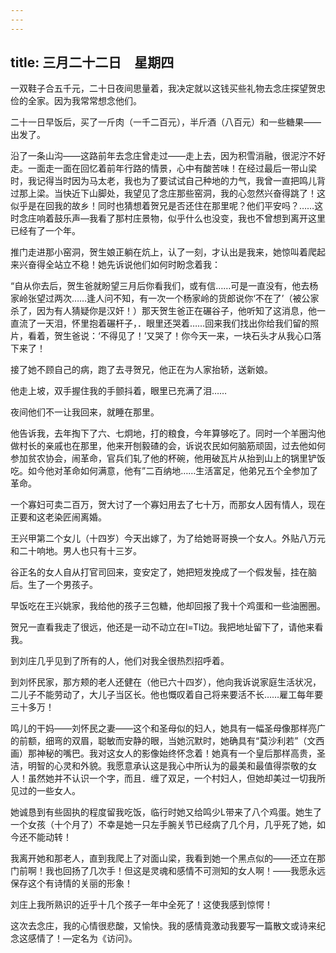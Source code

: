 ```yaml
---
---
---
```

title: 三月二十二日　星期四
---




一双鞋子合五千元，二十日夜间思量着，我决定就以这钱买些礼物去念庄探望贺忠俭的全家。因为我常常想念他们。

二十一日早饭后，买了一斤肉（一千二百元），半斤酒（八百元）和一些糖果——出发了。

沿了一条山沟——这路前年去念庄曾走过——走上去，因为积雪消融，很泥泞不好走。一面走一面在回忆着前年行路的情景，心中有酸苦味！在经过最后一带山梁时，我记得当时因为马太老，我也为了要试试自己种地的力气，我曾一直把鸣儿背过那上梁。当快近下山脚处，我望见了念庄那些窑洞，我的心忽然兴奋得跳了！这似乎是在回我的故乡！同时也猜想着贺兄是否还住在那里呢？他们平安吗？……这时念庄响着鼓乐声―我看了那村庄景物，似乎什么也没变，我也不曾想到离开这里已经有了一个年。

推门走进那小窑洞，贺生娘正躺在炕上，认了一刻，才认出是我来，她惊叫着爬起来兴奋得全站立不稳！她先诉说他们如何时盼念着我：

“自从你去后，贺生爸就盼望三月后你看我们，或有信……可是一直没有，他去杨家岭张望过两次……逢人问不知，有一次一个杨家岭的货郎说你‘不在了’（被公家杀了，因为有人猜疑你是汉奸！）那天贺生爸正在碾谷子，他听知了这消息，他一直流了一天泪，怀里抱着碾杆子，．眼里还哭着……回来我们找出你给我们留的照片，看着，贺生爸说：‘不得见了！’又哭了！你今天一来，一块石头才从我心口落下来了！

接了她不顾自己的病，跑了去寻贺兄，他正在为人家抬轿，送新娘。

他走上坡，双手握住我的手颤抖着，眼里已充满了泪……

夜间他们不一让我回来，就睡在那里。

他告诉我，去年掏下了六、七炯地，打的粮食，今年算够吃了。同时一个羊圈沟他做村长的亲戚也在那里，他来开刨毅碴的会，诉说农民如何脑筋顽固，过去他如何参加贫农协会，闹革命，官兵们轧了他的杯碗，他用破瓦片从抬到山上的锅里铲饭吃。如今他对革命如何满意，他有”二百纳地……生活富足，他弟兄五个全参加了革命。

一个寡妇可卖二百万，贺大讨了一个寡妇用去了七十万，而那女人因有情人，现在正要和这老染匠闹离婚。

王兴甲第二个女儿（十四岁）今天出嫁了，为了给她哥哥换一个女人。外贴八万元和二十响地。男人也只有十三岁。

谷正名的女人自从打官司回来，变安定了，她把短发挽成了一个假发髻，挂在脑后。生了一个男孩子。

早饭吃在王兴姚家，我给他的孩子三包糖，他却回报了我十个鸡蛋和一些油圈圈。

贺兄一直看我走了很远，他还是一动不动立在l=Tl边。我把地址留下了，请他来看我。

到刘庄几乎见到了所有的人，他们对我全很热烈招呼着。

到刘怀民家，那方颊的老人还健在（他已六十四岁），他向我诉说家庭生活状况，二儿子不能劳动了，大儿子当区长。他也慨叹着自己将来要活不长……雇工每年要三十多万！

鸣儿的干妈——刘怀民之妻——这个和圣母似的妇人，她具有一幅圣母像那样亮广的前额，细弯的双眉，聪敏而安静的眼，当她沉默时，她确具有“莫沙利若”（文西画）那神秘的嘴巴。我对这女人的影像始终怀念着！她真有一个皇后那样高贵，圣洁，明智的心灵和外貌。我愿意承认这是我心中所认为的最美和最值得崇敬的女人！虽然她并不认识一个字，而且．缠了双足，一个村妇人，但她却美过一切我所见过的一些女人。

她诚恳到有些固执的程度留我吃饭，临行时她又给鸣少L带来了八个鸡蛋。她生了一个女孩（十个月了）不幸是她一只左手腕关节已经病了几个月，几乎死了她，如今还不能动转！

我离开她和那老人，直到我爬上了对面山梁，我看到她一个黑点似的——还立在那门前啊！我也回扬了几次手！但这是灵魂和感情不可测知的女人啊！——我愿永远保存这个有诗情的关丽的形象！

刘庄上我所熟识的近乎十几个孩子一年中全死了！这使我感到惊愕！

这次去念庄，我的心情很悲酸，又愉快。我的感情竟激动我要写一篇散文或诗来纪念这感情了！―定名为《访问》。